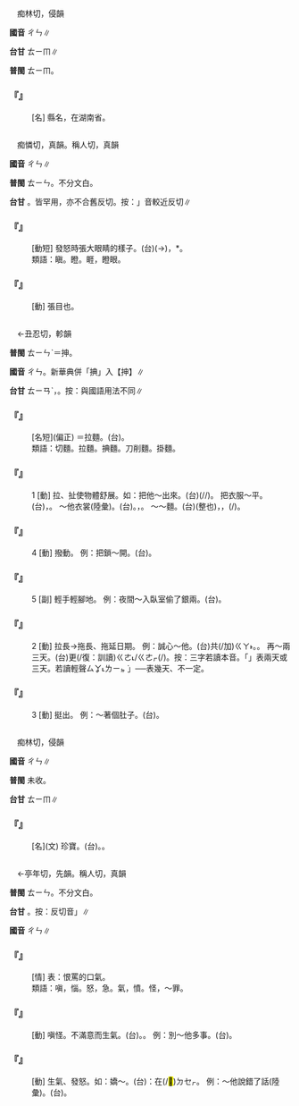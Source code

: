 
=={{ruby|郴|ㄔㄣ}}==

　痴林切，侵韻

'''國音''' <rt>ㄔㄣ</rt>∥

'''台甘''' <rt>ㄊㄧㆬ</rt>∥

'''普閩''' <rt>ㄊㄧㆬ</rt>。

    

==='''『{{ruby|郴|ㄔㄣ}}』'''===
: [名] 縣名，在湖南省。
    

=={{ruby|瞋|ㄔㄣ}}==

　痴憐切，真韻。稱人切，真韻

'''國音''' <rt>ㄔㄣ</rt>∥

'''普閩''' <rt>ㄊㄧㄣ</rt>{{ruby|、|ㄑㄧㄣ}}。不分文白。

'''台甘''' {{ruby|(文)|ㄐㄧㄣ}}{{ruby|、|ㄊㄧㄢˊ}}。皆罕用，亦不合舊反切。按：{{ruby|「|ㄑㄧㄣ}}」音較近反切∥

    

==='''『{{ruby|瞋|ㄔㄣ}}{{ruby|目|ㄇㄨˋ}}』'''===
: [動短] 發怒時張大眼睛的樣子。(台){{ruby|受|ㄒㄧㄨ˫}}{{ruby|氣|ㄎㄧ˪}}{{ruby|目|ㆠㄚㆶ ͘}}{{ruby|珠|ㄗㄨ}}(→{{ruby|睭|ㄐㄧㄨ}}){{ruby|展|ㄉㄧㄢˋ/ㄊㄧㄢˋ}}{{ruby|大|ㄉㄨㄚ˫}}{{ruby|蕊|ㄌㄨㄧˋ}}，{{ruby|眼|ㆣㄧㄣˊ}}*{{ruby|人|·ㄌㄤˊ}}。
:類語：瞋。瞪。睚，瞪眼。
:
    

==='''『{{ruby|瞋|ㄔㄣ}}』'''===
: [動] 張目也。
    

=={{ruby|捵|ㄔㄣ}}==

　←丑忍切，軫韻

'''普閩''' <rt>ㄊㄧㄣˋ</rt>＝抻。

'''國音''' <rt>ㄔㄣ</rt>。新華典併「捵」入【抻】∥

'''台甘''' <rt>ㄊㄧㄢˋ</rt>，{{ruby|伸|ㄘㄨㄣ}}{{ruby|手|ㄑㄧㄨˋ}}{{ruby|提|ㄊㆤㆷ}}{{ruby|物|ㄇㄧㆷ ͘/ㄇㆭㆷ ͘}}。按：與國語用法不同∥

    

==='''『{{ruby|捵|ㄔㄣ}}{{ruby|麵|ㄇㄧㄢˋ}}』'''===
: [名短](偏正) ＝拉麵。(台){{ruby|用|ㄧㄥ˫/ㄧㆲ˫}}{{ruby|手|ㄑㄧㄨˋ}}{{ruby|<mark>&#xffca6;</mark>|ㄎㄧㄨˋ}}{{ruby|做|ㄗㄨㆤ˪/ㄗㄜ˪}}{{ruby|長|ㄉㆭˊ}}{{ruby|長|ㄉㆭˊ}}{{ruby|細|ㄙㄨㆤ˪/ㄙㆤ˪}}{{ruby|條|ㄉㄧㄠˊ}}{{ruby|丌|ㆤ}}{{ruby|麵|ㄇㄧ˫}}。
:類語：切麵。拉麵。捵麵。刀削麵。掛麵。
:
    

==='''『{{ruby|捵|ㄔㄣ}}』'''===
:1  [動] 拉、扯使物體舒展。如：把他～出來。(台){{ruby|加|ㄍㄚ}}{{ruby|<mark>&#xffca6;</mark>|ㄎㄧㄨˋ}}(/{{ruby|扭|ㆣㄧㄨˋ}}/{{ruby|拖|ㄊㄨㄚ}}){{ruby|出|ㄘㄨㆵ}}{{ruby|來|·ㄌㄞˊ}}。 把衣服～平。(台){{ruby|衫|ㄙㆩ}}，{{ruby|擢|ㄉㄧㄜㆷ}}{{ruby|付|ㄏㆦ˫}}{{ruby|直|ㄉㄧㆵ ͘}}。 ～他衣裳(陸彙)。(台){{ruby|擢|ㄉㄧㄜㆷ}}{{ruby|伊|ㄧ}}{{ruby|丌|ㆤ}}{{ruby|衫|ㄙㆩ}}。{{ruby|為|ㄨㄧ˫}}{{ruby|著|ㄉㄧㄜㆷ ͘}}{{ruby|<mark>&#xffa49;</mark>|ㆠㆤㆷ/ㆠㄨㆤㆷ}}{{ruby|付|ㄏㆦ˫}}{{ruby|伊|ㄧ}}{{ruby|伸|ㄘㄨㄣ}}{{ruby|直|ㄉㄧㆵ ͘}}，{{ruby|或|ㄧㄚㆷ ͘}}{{ruby|引|ㄧㄣˋ}}{{ruby|起|ㄎㄧˋ}}{{ruby|伊|ㄧ}}{{ruby|丌|ㆤ}}{{ruby|注|ㄗㄨ˪}}{{ruby|意|ㄧ˪}}。 ～～麵。(台){{ruby|歸|ㄍㄨㄧ}}(整也){{ruby|塊|ㄉㆤ˪}}{{ruby|丌|ㆤ}}{{ruby|麵|ㄇㄧ˫}}，{{ruby|用|ㄧㄥ˫/ㄧㆲ˫}}{{ruby|雙|ㄒㄧㄤ}}{{ruby|手|ㄑㄧㄨˋ}}{{ruby|那|ㄋㄚˋ}}{{ruby|弄|ㄌㄤ˫}}，{{ruby|那|ㄋㄚˋ}}{{ruby|<mark>&#xffca6;</mark>|ㄎㄧㄨˋ}}(/{{ruby|拖|ㄊㄨㄚ}}){{ruby|長|ㄉㆭˊ}}{{ruby|長|ㄉㆭˊ}}。
    

==='''『{{ruby|捵|ㄔㄣ}}』'''===
:4  [動] 撥動。 例：把鎖～開。(台){{ruby|將|ㄐㄧㆲ}}{{ruby|鎖|ㄙㄜˋ}}{{ruby|奓|ㄊㄚ˪}}{{ruby|開|ㄎㄨㄧ}}。
    

==='''『{{ruby|捵|ㄔㄣ}}』'''===
:5  [副] 輕手輕腳地。 例：夜間～入臥室偷了銀兩。(台){{ruby|暗|ㆰ˪}}{{ruby|時|ㄒㄧˊ}}{{ruby|踗|ㄌㄧㆰ}}{{ruby|骹|ㄎㄚ}}{{ruby|微|ㆠㄧˊ}}{{ruby|→|ㆠㄧ}}{{ruby|入|ㆢㄧㆴ ͘/ㄌㄧㆴ ͘}}{{ruby|睏|ㄎㄨㄣ˪}}{{ruby|房|ㄅㄤˊ}}{{ruby|偷|ㄊㄠ}}{{ruby|提|ㄊㆤㆷ}}{{ruby|錢|ㄐㆪˊ}}{{ruby|銀|ㆣㄨㄣˊ/ㆣㄧㄣˊ}}。
    

==='''『{{ruby|捵|ㄔㄣ}}』'''===
:2  [動] 拉長→拖長、拖延日期。 例：誠心～他。(台){{ruby|特|ㄊㄧㄠ}}{{ruby|故|ㄍㆦ˪}}{{ruby|意|ㄧ˪}}{{ruby|<mark>&#xffa49;</mark>|ㆠㆤㆷ/ㆠㄨㆤㆷ}}共(/加)<rt>ㄍㄚ˫</rt>{{ruby|拖|ㄊㄨㄚ}}{{ruby|日|ㆢㄧㆵ ͘/ㄌㄧㆵ ͘}}{{ruby|子|ㄐㄧˋ}}。{{ruby|<mark>&#xffa49;</mark>|ㆠㆤㆷ/ㆠㄨㆤㆷ}}{{ruby|付|ㄏㆦ˫}}{{ruby|伊|ㄧ}}{{ruby|等|ㄉㄢˋ}}。 再～兩三天。(台)更(/復：訓讀)<rt>ㄍㄜ˪/ㄍㄜㆷ</rt>{{ruby|延|ㄑㄧㄢˊ}}(/{{ruby|拖|ㄊㄨㄚ}}){{ruby|兩|ㄋㆭ˫}}{{ruby|三|ㄙㆩ}}{{ruby|日|ㆢㄧㆵ ͘/ㄌㄧㆵ ͘}}。按：三字若讀本音。「{{ruby|兩|ㄋㆭ˫}}{{ruby|三|ㄙㆩ}}{{ruby|日|ㆢㄧㆵ ͘/ㄌㄧㆵ ͘}}」表兩天或三天。若讀輕聲{{ruby|「|ㄋㆭ˪}}<rt>ㄙㆩ˪</rt><rt>ㄌㄧㆵ ͘</rt>」──表幾天、不一定。
    

==='''『{{ruby|捵|ㄔㄣ}}』'''===
:3  [動] 挺出。 例：～著個肚子。(台){{ruby|腆|ㄊㆮ˫}}{{ruby|一|ㄐㄧㆵ ͘}}{{ruby|個|ㆤˊ}}{{ruby|腹|ㄅㄚㆶ}}{{ruby|肚|ㄉㆦˋ}}。
    

=={{ruby|琛|ㄔㄣ}}==

　痴林切，侵韻

'''國音''' <rt>ㄔㄣ</rt>∥

'''普閩''' 未收。

'''台甘''' <rt>ㄊㄧㆬ</rt>∥

    

==='''『{{ruby|琛|ㄔㄣ}}』'''===
: [名](文) 珍寶。(台){{ruby|珍|ㄉㄧㄣ}}{{ruby|寶|ㄅㄜˋ}}。{{ruby|真|ㄐㄧㄣ}}{{ruby|珠|ㄗㄨ}}{{ruby|寶|ㄅㄜˋ}}{{ruby|貝|ㄅㆤ˪/ㄅㄨㆤ˪}}。
    

=={{ruby|嗔|ㄔㄣ}}==

　←亭年切，先韻。稱人切，真韻

'''普閩''' <rt>ㄊㄧㄣ</rt>{{ruby|、|ㄑㄧㄣ}}。不分文白。

'''台甘''' {{ruby|(文)|ㄐㄧㄣ}}{{ruby|、|ㄊㄧㄢˊ}}。按：反切音{{ruby|「|ㄉㄧㄢˊ}}{{ruby|、|ㄑㄧㄣ}}」∥

'''國音''' <rt>ㄔㄣ</rt>∥

    

==='''『{{ruby|嗔|ㄔㄣ}}{{ruby|是|ㄕˋ}}』'''===
: [情] 表：恨罵的口氣。
:類語：嗔，惱。怒，急。氣，憤。怪，～罪。
:
    

==='''『{{ruby|嗔|ㄔㄣ}}{{ruby|著|·ㄓㄜ}}』'''===
: [動] 嗔怪。不滿意而生氣。(台){{ruby|怪|ㄍㄨㆤ˪}}。{{ruby|嫌|ㄏㄧㆰˊ}}。 例：別～他多事。(台){{ruby|汝|ㄌㄧˋ}}{{ruby|<mark>&#xffb49;</mark>|ㄇㄞ˪}}{{ruby|怪|ㄍㄨㆤ˪}}{{ruby|伊|ㄧ}}{{ruby|多|ㄉㄜ}}{{ruby|事|ㄙㄨ˫}}。
    

==='''『{{ruby|嗔|ㄔㄣ}}』'''===
: [動] 生氣、發怒。如：嬌～。(台){{ruby|按|ㄢ˪}}：{{ruby|形|ㄏㄧㄥˊ}}{{ruby|容|ㄧㆲˊ}}{{ruby|女|ㄌㄧˋ/ㄌㄨˋ}}{{ruby|性|ㄒㄧㄥ˪}}在(/<mark>&#xf9549;</mark>)<rt>ㄉㆤㆷ</rt>{{ruby|受|ㄒㄧㄨ˫}}{{ruby|氣|ㄎㄧ˪}}{{ruby|丌|ㆤ}}{{ruby|款|ㄎㄨㄢˋ}}。 例：～他說錯了話(陸彙)。(台){{ruby|受|ㄒㄧㄨ˫}}{{ruby|氣|ㄎㄧ˪}}{{ruby|伊|ㄧ}}{{ruby|講|ㄍㆲˋ}}{{ruby|話|ㄨㆤ˫}}{{ruby|講|ㄍㆲˋ}}{{ruby|不|ㆬ˫}}{{ruby|著|ㄉㄧㄜㆷ ͘}}{{ruby|去|ㄎㄧ˪}}。
    

